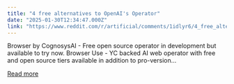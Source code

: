 ```yaml
---
title: "4 free alternatives to OpenAI's Operator"
date: "2025-01-30T12:34:47.000Z"
link: "https://www.reddit.com/r/artificial/comments/1idlyr6/4_free_alternatives_to_openais_operator/"
---
```


Browser by CognosysAI - Free open source operator in development but available to try now.
 Browser Use - YC backed AI web operator with free and open source tiers available in addition to pro-version...

[Read more](https://www.reddit.com/r/artificial/comments/1idlyr6/4_free_alternatives_to_openais_operator/)
